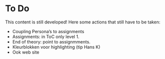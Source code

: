 # To Do 

This content is still developed! 
Here some actions that still have to be taken: 

- Coupling Persona's to assignments
- Assignments: in ToC only level 1. 
- End of theory: point to assignmments.
- Kleurblokken voor highlighting (tip Hans K)
- Ook web site
